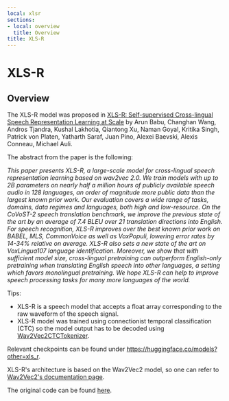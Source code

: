 ```yaml
---
local: xlsr
sections:
- local: overview
  title: Overview
title: XLS-R
---
```

<script>
</script>
<!--Copyright 2021 The HuggingFace Team. All rights reserved.

Licensed under the Apache License, Version 2.0 (the "License"); you may not use this file except in compliance with
the License. You may obtain a copy of the License at

http://www.apache.org/licenses/LICENSE-2.0

Unless required by applicable law or agreed to in writing, software distributed under the License is distributed on
an "AS IS" BASIS, WITHOUT WARRANTIES OR CONDITIONS OF ANY KIND, either express or implied. See the License for the
specific language governing permissions and limitations under the License.
-->

<h1 id="xlsr">XLS-R</h1>

<h2 id="overview">Overview</h2>

The XLS-R model was proposed in [XLS-R: Self-supervised Cross-lingual Speech Representation Learning at Scale](https://arxiv.org/abs/2111.09296) by Arun Babu, Changhan Wang, Andros Tjandra, Kushal Lakhotia, Qiantong Xu, Naman
Goyal, Kritika Singh, Patrick von Platen, Yatharth Saraf, Juan Pino, Alexei Baevski, Alexis Conneau, Michael Auli.

The abstract from the paper is the following:

*This paper presents XLS-R, a large-scale model for cross-lingual speech representation learning based on wav2vec 2.0.
We train models with up to 2B parameters on nearly half a million hours of publicly available speech audio in 128
languages, an order of magnitude more public data than the largest known prior work. Our evaluation covers a wide range
of tasks, domains, data regimes and languages, both high and low-resource. On the CoVoST-2 speech translation
benchmark, we improve the previous state of the art by an average of 7.4 BLEU over 21 translation directions into
English. For speech recognition, XLS-R improves over the best known prior work on BABEL, MLS, CommonVoice as well as
VoxPopuli, lowering error rates by 14-34% relative on average. XLS-R also sets a new state of the art on VoxLingua107
language identification. Moreover, we show that with sufficient model size, cross-lingual pretraining can outperform
English-only pretraining when translating English speech into other languages, a setting which favors monolingual
pretraining. We hope XLS-R can help to improve speech processing tasks for many more languages of the world.*

Tips:

- XLS-R is a speech model that accepts a float array corresponding to the raw waveform of the speech signal.
- XLS-R model was trained using connectionist temporal classification (CTC) so the model output has to be decoded using
  [Wav2Vec2CTCTokenizer](/docs/transformers/pr_15620/en/model_doc/wav2vec2#transformers.Wav2Vec2CTCTokenizer).

Relevant checkpoints can be found under https://huggingface.co/models?other=xls_r.

XLS-R's architecture is based on the Wav2Vec2 model, so one can refer to [Wav2Vec2's documentation page](wav2vec2).

The original code can be found [here](https://github.com/pytorch/fairseq/tree/master/fairseq/models/wav2vec).

